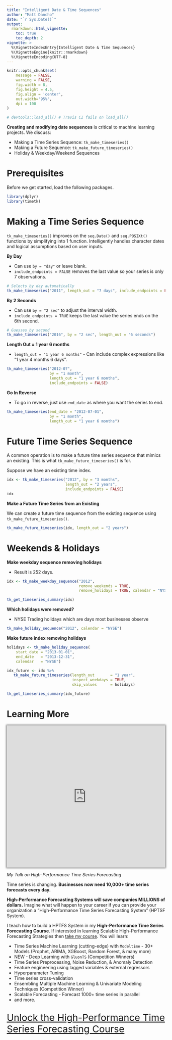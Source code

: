 ```yaml
---
title: "Intelligent Date & Time Sequences"
author: "Matt Dancho"
date: "`r Sys.Date()`"
output: 
  rmarkdown::html_vignette:
    toc: true
    toc_depth: 2
vignette: >
  %\VignetteIndexEntry{Intelligent Date & Time Sequences}
  %\VignetteEngine{knitr::rmarkdown}
  %\VignetteEncoding{UTF-8}
---
```


```r
knitr::opts_chunk$set(
    message = FALSE,
    warning = FALSE,
    fig.width = 8, 
    fig.height = 4.5,
    fig.align = 'center',
    out.width='95%', 
    dpi = 100
)

# devtools::load_all() # Travis CI fails on load_all()
```

__Creating and modifying date sequences__ is critical to machine learning projects. We discuss:

- Making a Time Series Sequence: `tk_make_timeseries()`
- Making a Future Sequence: `tk_make_future_timeseries()`
- Holiday & Weekday/Weekend Sequences


# Prerequisites

Before we get started, load the following packages.

```r
library(dplyr)
library(timetk)
```

# Making a Time Series Sequence

`tk_make_timeseries()` improves on the `seq.Date()` and `seq.POSIXt()` functions by simplifying into 1 function. Intelligently handles character dates and logical assumptions based on user inputs.

__By Day__

- Can use `by = "day"` or leave blank. 
- `include_endpoints = FALSE` removes the last value so your series is only 7 observations. 

```r
# Selects by day automatically
tk_make_timeseries("2011", length_out = "7 days", include_endpoints = FALSE)
```

__By 2 Seconds__

- Can use `by = "2 sec"` to adjust the interval width.
- `include_endpoints = TRUE` keeps the last value the series ends on the 6th second. 

```r
# Guesses by second
tk_make_timeseries("2016", by = "2 sec", length_out = "6 seconds")
```

__Length Out = 1 year 6 months__

- `length_out = "1 year 6 months"` - Can include complex expressions like "1 year 4 months 6 days".

```r
tk_make_timeseries("2012-07", 
                   by = "1 month",
                   length_out = "1 year 6 months", 
                   include_endpoints = FALSE)
```

__Go In Reverse__

- To go in reverse, just use `end_date` as where you want the series to end. 

```r
tk_make_timeseries(end_date = "2012-07-01", 
                   by = "1 month",
                   length_out = "1 year 6 months")
```

# Future Time Series Sequence

A common operation is to make a future time series sequence that mimics an existing. This is what `tk_make_future_timeseries()` is for. 


Suppose we have an existing time index. 

```r
idx <- tk_make_timeseries("2012", by = "3 months", 
                          length_out = "2 years", 
                          include_endpoints = FALSE)
idx
```

__Make a Future Time Series from an Existing__

We can create a future time sequence from the existing sequence using `tk_make_future_timeseries()`. 

```r
tk_make_future_timeseries(idx, length_out = "2 years")
```


# Weekends & Holidays

__Make weekday sequence removing holidays__

- Result is 252 days.

```r
idx <- tk_make_weekday_sequence("2012",
                                remove_weekends = TRUE, 
                                remove_holidays = TRUE, calendar = "NYSE")

tk_get_timeseries_summary(idx)
```

__Which holidays were removed?__

- NYSE Trading holidays which are days most businesses observe 

```r
tk_make_holiday_sequence("2012", calendar = "NYSE")
```


__Make future index removing holidays__

```r
holidays <- tk_make_holiday_sequence(
    start_date = "2013-01-01",
    end_date   = "2013-12-31",
    calendar   = "NYSE")

idx_future <- idx %>%
   tk_make_future_timeseries(length_out       = "1 year",
                             inspect_weekdays = TRUE,
                             skip_values      = holidays)

tk_get_timeseries_summary(idx_future)
```

# Learning More

<p>
	<iframe width="100%" height="450" src="https://www.youtube.com/embed/elQb4VzRINg" frameborder="0" allow="accelerometer; autoplay; encrypted-media; gyroscope; picture-in-picture" allowfullscreen="" style="box-shadow: 0 0 5px 2px rgba(0, 0, 0, .5);"><span id="selection-marker-1" class="redactor-selection-marker"></span><span id="selection-marker-1" class="redactor-selection-marker"></span><span id="selection-marker-1" class="redactor-selection-marker"></span><span id="selection-marker-1" class="redactor-selection-marker"></span>
	</iframe>
</p>

_My Talk on High-Performance Time Series Forecasting_

Time series is changing. __Businesses now need 10,000+ time series forecasts every day.__ 

 __High-Performance Forecasting Systems will save companies MILLIONS of dollars.__ Imagine what will happen to your career if you can provide your organization a "High-Performance Time Series Forecasting System" (HPTSF System).

I teach how to build a HPTFS System in my __High-Performance Time Series Forecasting Course__. If interested in learning Scalable High-Performance Forecasting Strategies then [take my course](https://university.business-science.io/p/ds4b-203-r-high-performance-time-series-forecasting). You will learn:

- Time Series Machine Learning (cutting-edge) with `Modeltime` - 30+ Models (Prophet, ARIMA, XGBoost, Random Forest, & many more)
- NEW - Deep Learning with `GluonTS` (Competition Winners)
- Time Series Preprocessing, Noise Reduction, & Anomaly Detection
- Feature engineering using lagged variables & external regressors
- Hyperparameter Tuning
- Time series cross-validation
- Ensembling Multiple Machine Learning & Univariate Modeling Techniques (Competition Winner)
- Scalable Forecasting - Forecast 1000+ time series in parallel
- and more.

<p class="text-center" style="font-size:30px;">
<a href="https://university.business-science.io/p/ds4b-203-r-high-performance-time-series-forecasting">Unlock the High-Performance Time Series Forecasting Course</a>
</p>
